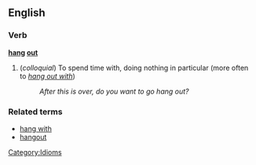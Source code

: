 ==English==

===Verb===
'''[[hang]] [[out]]'''

# (''colloquial'') To spend time with, doing nothing in particular (more often to ''[[hang out with]]'')
#: ''After this is over, do you want to go hang out?''

===Related terms===
*[[hang with]]
*[[hangout]]

[[Category:Idioms]]